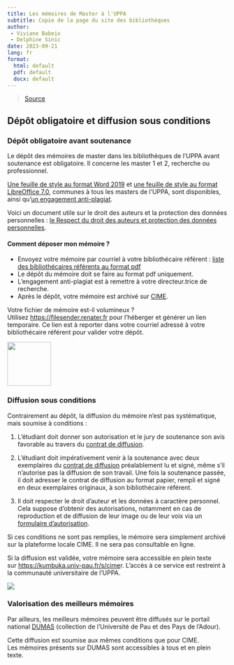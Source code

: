 ```yaml
---
title: Les mémoires de Master à l'UPPA
subtitle: Copie de la page du site des bibliothèques
author: 
 - Viviane Babeix
 - Delphine Sinic
date: 2023-09-21
lang: fr
format:
  html: default
  pdf: default
  docx: default
---
```


> [Source](https://bibliotheques.univ-pau.fr/fr/appui-a-la-recherche/votre-memoire-de-master.html)

## Dépôt obligatoire et diffusion sous conditions

### Dépôt obligatoire avant soutenance

Le dépôt des mémoires de master dans les bibliothèques de l'UPPA avant soutenance est obligatoire. Il concerne les master 1 et 2, recherche ou professionnel.

[Une feuille de style au format Word 2019](https://bibliotheques.univ-pau.fr/_resource/Images/Documents/Services/Accessibilit%C3%A9%20Memoires_feuille_de_style_UPPA.docx?download=true "feuille de style des mémoires de l'UPPA docx") et [une feuille de style au format LibreOffice 7.0](https://bibliotheques.univ-pau.fr/_resource/Images/Documents/Services/Accessibilit%C3%A9%20Memoires_feuille_de_style_UPPA.odt?download=true "feuille de style des mémoires de l'UPPA odt"), communes à tous les masters de l'UPPA, sont disponibles, ainsi qu'[un engagement anti-plagiat](https://bibliotheques.univ-pau.fr/_attachment/votre-memoire-de-master-article/0_Formulaire_engagement_anti_plagiat%202029.pdf?download=true "engagement anti-plagiat").

Voici un document utile sur le droit des auteurs et la protection des données personnelles : [le Respect du droit des auteurs et protection des données personnelles](https://bibliotheques.univ-pau.fr/_resource/01%20Fichiers%20pdf/Appui%20%C3%A0%20la%20recherche/Respect%20du%20droit%20des%20auteurs%20et%20protection%20des%20donn%C3%A9es%20personnelles.pdf?download=true "Respect du droit des auteurs et protection des données personnelles").

#### Comment déposer mon mémoire ?

-   Envoyez votre mémoire par courriel à votre bibliothécaire référent : [liste des bibliothécaires référents au format pdf](https://bibliotheques.univ-pau.fr/_resource/01%20Fichiers%20pdf/Appui%20%C3%A0%20la%20recherche/Liste%20r%C3%A9f%C3%A9rents%20F%C3%A9vrier%202025.pdf?download=true "liste des bibliothécaires référents au format pdf")
-   Le dépôt du mémoire doit se faire au format pdf uniquement.
-   L'engagement anti-plagiat est à remettre à votre directeur.trice de recherche.
-   Après le dépôt, votre mémoire est archivé sur [CIME](https://kumbuka.univ-pau.fr/s/cime).

::: {.callout-tip appearance="simple"}
Votre fichier de mémoire est-il volumineux ? Utilisez [https://filesender.renater.fr](https://filesender.renater.fr/ "https://filesender.renater.fr") pour l’héberger et générer un lien temporaire. Ce lien est à reporter dans votre courriel adressé à votre bibliothécaire référent pour valider votre dépôt.
:::

[![](/img/logo-color.png){fig-align="center" width="100"}](https://kumbuka.univ-pau.fr/s/cime)

### Diffusion sous conditions

Contrairement au dépôt, la diffusion du mémoire n’est pas systématique, mais soumise à conditions :

1)  L'étudiant doit donner son autorisation et le jury de soutenance son avis favorable au travers du [contrat de diffusion](https://bibliotheques.univ-pau.fr/_attachment/votre-memoire-de-master-article/contrat_diffusion_memoire_2021.pdf?download=true "Contrat de diffusion (PDF - 160 Ko)").

2)  L’étudiant doit impérativement venir à la soutenance avec deux exemplaires du [contrat de diffusion](https://bibliotheques.univ-pau.fr/_resource/Images/Services/Votre%20th%C3%A8se/contrat_diffusion_memoire_2021.pdf?download=true) préalablement lu et signé, même s’il n’autorise pas la diffusion de son travail. Une fois la soutenance passée, il doit adresser le contrat de diffusion au format papier, rempli et signé en deux exemplaires originaux, à son bibliothécaire référent.

3)  Il doit respecter le droit d’auteur et les données à caractère personnel. Cela suppose d’obtenir des autorisations, notamment en cas de reproduction et de diffusion de leur image ou de leur voix via un [formulaire d'autorisation](https://bibliotheques.univ-pau.fr/_resource/01%20Fichiers%20pdf/Appui%20%C3%A0%20la%20recherche/formulaire-droit-image-voix.docx?download=true).

Si ces conditions ne sont pas remplies, le mémoire sera simplement archivé sur la plateforme locale CIME. Il ne sera pas consultable en ligne.

Si la diffusion est validée, votre mémoire sera accessible en plein texte sur [https://kumbuka.univ-pau.fr/s/cime](https://kumbuka.univ-pau.fr/s/cime "accès à CIME, plate-forme des mémoires étudiants de l’UPPA")r. L’accès à ce service est restreint à la communauté universitaire de l’UPPA.

[![](/img/dumas.png)](https://dumas.ccsd.cnrs.fr/MEM-UNIV-PAU)

### Valorisation des meilleurs mémoires

Par ailleurs, les meilleurs mémoires peuvent être diffusés sur le portail national [DUMAS](https://dumas.ccsd.cnrs.fr/MEM-UNIV-PAU "Accès à DUMAS (Dépôt Universitaire de Mémoires Après Soutenance)") (collection de l’Université de Pau et des Pays de l'Adour).

Cette diffusion est soumise aux mêmes conditions que pour CIME.\
Les mémoires présents sur DUMAS sont accessibles à tous et en plein texte.

